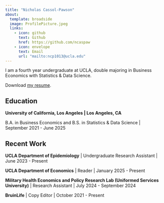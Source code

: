 ```yaml
---
title: "Nicholas Cassol-Pawson"
about:
  template: broadside
  image: ProfilePicture.jpeg
  links:
    - icon: github
      text: Github
      href: https://github.com/ncaspaw
    - icon: envelope
      text: Email
      url: "mailto:ncp1013@ucla.edu"
---
```


I am a fourth year undergraduate at UCLA, double majoring in Business Economics with Statistics & Data Science. 

Download [my resume](/Resume_Website.pdf).

## Education

**University of California, Los Angeles | Los Angeles, CA**

B.A. in Business Economics and B.S. in Statistics & Data Science | September 2021 - June 2025

## Recent Work

**UCLA Department of Epidemiology** | Undergraduate Research Assistant | June 2023 - Present

**UCLA Department of Economics** | Reader | January 2025 - Present

**Military Health Economics and Policy Research Lab (Uniformed Services University)** | Research Assistant | July 2024 - September 2024

**BruinLife** | Copy Editor | October 2021 - Present